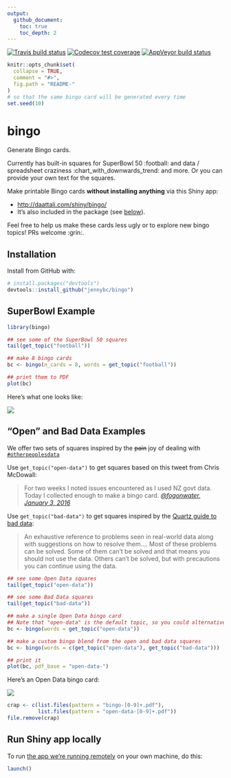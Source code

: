 ```yaml
---
output:
  github_document:
    toc: true
    toc_depth: 2
---
```


<!-- README.md is generated from README.Rmd. Please edit that file -->

<!-- badges: start -->
[![Travis build status](https://travis-ci.org/jennybc/bingo.svg?branch=master)](https://travis-ci.org/jennybc/bingo)
[![Codecov test coverage](https://codecov.io/gh/jennybc/bingo/branch/master/graph/badge.svg)](https://codecov.io/gh/jennybc/bingo?branch=master)
[![AppVeyor build status](https://ci.appveyor.com/api/projects/status/github/jennybc/bingo?branch=master&svg=true)](https://ci.appveyor.com/project/jennybc/bingo)
<!-- badges: end -->

```r
knitr::opts_chunk$set(
  collapse = TRUE,
  comment = "#>",
  fig.path = "README-"
)
# so that the same bingo card will be generated every time
set.seed(10)
```

# bingo

Generate Bingo cards.

Currently has built-in squares for SuperBowl 50 :football: and data / spreadsheet craziness :chart_with_downwards_trend: and more. Or you can provide your own text for the squares.

Make printable Bingo cards **without installing anything** via this Shiny app:

  * <http://daattali.com/shiny/bingo/>
  * It's also included in the package (see [below](#run-shiny-app-locally)).
  
Feel free to help us make these cards less ugly or to explore new bingo topics! PRs welcome :grin:.

## Installation

Install from GitHub with:

```r
# install.packages("devtools")
devtools::install_github("jennybc/bingo")
```

## SuperBowl Example

```r
library(bingo)

## see some of the SuperBowl 50 squares
tail(get_topic("football"))

## make 8 bingo cards
bc <- bingo(n_cards = 8, words = get_topic("football"))

## print them to PDF
plot(bc)
```

Here's what one looks like:

![](img/bingo-01-superbowl-50-2016.png)

## "Open" and Bad Data Examples

We offer two sets of squares inspired by the ~~pain~~ joy of dealing with [`#otherpeoplesdata`](https://twitter.com/search?q=%23otherpeoplesdata&src=tyah)

Use `get_topic("open-data")` to get squares based on this tweet from Chris McDowall:

> For two weeks I noted issues encountered as I used NZ govt data. Today I collected enough to make a bingo card. *[\@fogonwater, January 3, 2016](https://twitter.com/fogonwater/status/683785398112260097)*

Use `get_topic("bad-data")` to get squares inspired by the [Quartz guide to bad data](https://github.com/Quartz/bad-data-guide):

> An exhaustive reference to problems seen in real-world data along with suggestions on how to resolve them.... Most of these problems can be solved. Some of them can't be solved and that means you should not use the data. Others can't be solved, but with precautions you can continue using the data.

```r
## see some Open Data squares
tail(get_topic("open-data"))

## see some Bad Data squares
tail(get_topic("bad-data"))

## make a single Open Data bingo card
## Note that "open-data" is the default topic, so you could alternatively use: bc <- bingo().
bc <- bingo(words = get_topic("open-data"))

## make a custom bingo blend from the open and bad data squares
bc <- bingo(words = c(get_topic("open-data"), get_topic("bad-data")))

## print it
plot(bc, pdf_base = "open-data-")
```

Here's an Open Data bingo card:

![](img/bingo-01-open-data.png)

```r
crap <- c(list.files(pattern = "bingo-[0-9]+.pdf"),
          list.files(pattern = "open-data-[0-9]+.pdf"))
file.remove(crap)
```

## Run Shiny app locally

To run [the app we're running remotely](http://daattali.com/shiny/bingo/) on your own machine, do this:

```r
launch()
```

